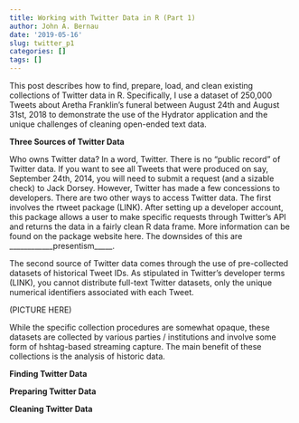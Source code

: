 ```yaml
---
title: Working with Twitter Data in R (Part 1)
author: John A. Bernau
date: '2019-05-16'
slug: twitter_p1
categories: []
tags: []
---
```


This post describes how to find, prepare, load, and clean existing collections of Twitter data in R. Specifically, I use a dataset of 250,000 Tweets about Aretha Franklin's funeral between August 24th and August 31st, 2018 to demonstrate the use of the Hydrator application and the unique challenges of cleaning open-ended text data.

**Three Sources of Twitter Data**

Who owns Twitter data? In a word, Twitter. There is no "public record" of Twitter data. If you want to see all Tweets that were produced on say, September 24th, 2014, you will need to submit a request (and a sizable check) to Jack Dorsey. However, Twitter has made a few concessions to developers. There are two other ways to access Twitter data. The first involves the rtweet package (LINK). After setting up a developer account, this package allows a user to make specific requests through Twitter's API and returns the data in a fairly clean R data frame. More information can be found on the package website here. The downsides of this are ____________presentism_____. 

The second source of Twitter data comes through the use of pre-collected datasets of historical Tweet IDs. As stipulated in Twitter's developer terms (LINK), you cannot distribute full-text Twitter datasets, only the unique numerical identifiers associated with each Tweet. 

(PICTURE HERE)


While the specific collection procedures are somewhat opaque, these datasets are collected by various parties / institutions and involve some form of hshtag-based streaming capture. The main benefit of these collections is the analysis of historic data. 

**Finding Twitter Data**





**Preparing Twitter Data**




**Cleaning Twitter Data**

